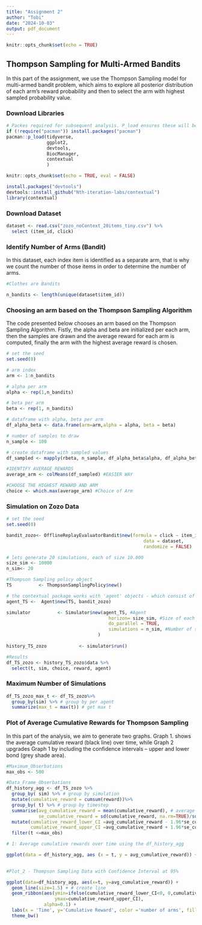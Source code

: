 ```yaml
---
title: "Assignment 2"
author: "Tobi"
date: "2024-10-03"
output: pdf_document
---
```


```r
knitr::opts_chunk$set(echo = TRUE)
```

## Thompson Sampling for Multi-Armed Bandits

In this part of the assignment, we use the Thompson Sampling model for multi-armed bandit problem, which aims to explore all posterior distribution of each arm’s reward probability and then to select the arm with highest sampled probability value.  

### Download Libraries

```r

# Packes required for subsequent analysis. P_load ensures these will be installed and loaded. 
if (!require("pacman")) install.packages("pacman")
pacman::p_load(tidyverse,
               ggplot2,
               devtools,
               BiocManager,
               contextual
               )

knitr::opts_chunk$set(echo = TRUE, eval = FALSE)

install.packages("devtools")
devtools::install_github("Nth-iteration-labs/contextual")
library(contextual)
```

### Download Dataset

```r

dataset <- read.csv("zozo_noContext_20items_tiny.csv") %>%
  select (item_id, click)

```

### Identify Number of Arms (Bandit)

In this dataset, each index item is identified as a separate arm, that is why we count the number of those items in order to determine the number of arms. 

```r

#Clothes are Bandits

n_bandits <- length(unique(dataset$item_id))

```

### Choosing an arm based on the Thompson Sampling Algorithm

The code presented below chooses an arm based on the Thompson Sampling Algorithm. Fistly, the alpha and beta are initialized per each arm, then the samples are drawn and the average reward for each arm is computed, finally the arm with the highest average reward is chosen. 

```r
# set the seed
set.seed(0)

# arm index
arm <- 1:n_bandits

# alpha per arm
alpha <- rep(1,n_bandits)

# beta per arm
beta <- rep(1, n_bandits)

# dataframe with alpha, beta per arm
df_alpha_beta <- data.frame(arm=arm,alpha = alpha, beta = beta)

# number of samples to draw
n_sample <- 100

# create dataframe with sampled values
df_sampled <- mapply(rbeta, n_sample, df_alpha_beta$alpha, df_alpha_beta$beta)

#IDENTIFY AVERAGE REWARDS
average_arm <- colMeans(df_sampled) #EASIER WAY

#CHOOSE THE HIGHEST REWARD AND ARM 
choice <- which.max(average_arm) #Choice of Arm

```

### Simulation on Zozo Data

```r
# set the seed
set.seed(0)

bandit_zozo<- OfflineReplayEvaluatorBandit$new(formula = click ~ item_id,
                                                   data = dataset,
                                                   randomize = FALSE)

# lets generate 20 simulations, each of size 10.000
size_sim <- 10000
n_sim<- 20

#Thompson Sampling policy object
TS          <- ThompsonSamplingPolicy$new()

# the contextual package works with 'agent' objects - which consist of a policy and a bandit
agent_TS <-  Agent$new(TS, bandit_zozo) 

simulator          <- Simulator$new(agent_TS, #Agent
                                      horizon= size_sim, #Size of each simulation
                                      do_parallel = TRUE, 
                                      simulations = n_sim, #Number of simulations
                                  )
  
history_TS_zozo            <- simulator$run()

#Results
df_TS_zozo <- history_TS_zozo$data %>%
  select(t, sim, choice, reward, agent) 

```

### Maximum Number of Simulations

```r
df_TS_zozo_max_t <- df_TS_zozo%>%
  group_by(sim) %>% # group by per agent
  summarize(max_t = max(t)) # get max t

```

### Plot of Average Cumulative Rewards for Thompson Sampling

In this part of the analysis, we aim to generate two graphs. Graph 1. shows the average cumulative reward (black line) over time, while Graph 2 upgrades Graph 1 by including the confidence intervals – upper and lower bond (grey shade area).  

```r
#Maximum_Obserbations
max_obs <- 500

#Data_Frame_Obserbations 
df_history_agg <- df_TS_zozo %>%
  group_by( sim) %>% # group by simulation
  mutate(cumulative_reward = cumsum(reward))%>% 
  group_by( t) %>% # group by timestep
  summarise(avg_cumulative_reward = mean(cumulative_reward), # average cumulative reward
            se_cumulative_reward = sd(cumulative_reward, na.rm=TRUE)/sqrt(n_sim)) %>% # SE + Confidence interval
  mutate(cumulative_reward_lower_CI =avg_cumulative_reward - 1.96*se_cumulative_reward,
         cumulative_reward_upper_CI =avg_cumulative_reward + 1.96*se_cumulative_reward)%>%
  filter(t <=max_obs)

# 1: Average cumulative rewards over time using the df_history_agg 

ggplot(data = df_history_agg, aes (x = t, y = avg_cumulative_reward)) + geom_line() 
 

#Plot_2 - Thompson Sampling Data with Confidence Interval at 95%

ggplot(data=df_history_agg, aes(x=t, y=avg_cumulative_reward)) +
  geom_line(size=1.5) + # create line
  geom_ribbon(aes(ymin=ifelse(cumulative_reward_lower_CI<0, 0,cumulative_reward_lower_CI) , 
                  ymax=cumulative_reward_upper_CI),
              alpha=0.1) +
  labs(x = 'Time', y='Cumulative Reward', color ='number of arms', fill='number of arms') +
  theme_bw() 

```
